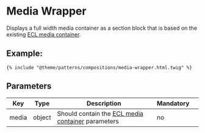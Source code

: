 # Media Wrapper

Displays a full width media container as a section block that is based on the existing [ECL media container](https://ecl-twig-php.netlify.app/ec/?path=/story/components-media-container).

## Example:

```
{% include "@theme/patterns/compositions/media-wrapper.html.twig" %}
```

## Parameters

| Key   | Type   | Description                                                                                                                      | Mandatory |     |
| ----- | ------ | -------------------------------------------------------------------------------------------------------------------------------- | --------- | --- |
| media | object | Should contain the [ECL media container](https://ecl-twig-php.netlify.app/ec/?path=/story/components-media-container) parameters | no        |     |
